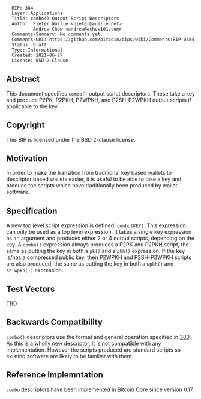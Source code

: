<pre>
  BIP: 384
  Layer: Applications
  Title: combo() Output Script Descriptors
  Author: Pieter Wuille <pieter@wuille.net>
          Andrew Chow <andrew@achow101.com>
  Comments-Summary: No comments yet.
  Comments-URI: https://github.com/bitcoin/bips/wiki/Comments:BIP-0384
  Status: Draft
  Type: Informational
  Created: 2021-06-27
  License: BSD-2-Clause
</pre>

==Abstract==

This document specifies <tt>combo()</tt> output script descriptors.
These take a key and produce P2PK, P2PKH, P2WPKH, and P2SH-P2WPKH output scripts if applicable to the key.

==Copyright==

This BIP is licensed under the BSD 2-clause license.

==Motivation==

In order to make the transition from traditional key based wallets to descriptor based wallets easier, it is useful to be able to take a key and produce the scripts which have traditionally been produced by wallet software.

==Specification==

A new top level script expression is defined: <tt>combo(KEY)</tt>.
This expression can only be used as a top level expression.
It takes a single key expression as an argument and produces either 2 or 4 output scripts, depending on the key.
A <tt>combo()</tt> expression always produces a P2PK and P2PKH script, the same as putting the key in both a <tt>pk()</tt> and a <tt>pkh()</tt> expression.
If the key is/has a compressed public key, then P2WPKH and P2SH-P2WPKH scripts are also produced, the same as putting the key in both a <tt>wpkh()</tt> and <tt>sh(wpkh())</tt> expression.

==Test Vectors==

TBD

==Backwards Compatibility==

<tt>combo()</tt> descriptors use the format and general operation specified in [[bip-0380.mediawiki|380]].
As this is a wholly new descriptor, it is not compatible with any implementation.
However the scripts produced are standard scripts so existing software are likely to be familiar with them.

==Reference Implemntation==

<tt>combo</tt> descriptors have been implemented in Bitcoin Core since version 0.17.
